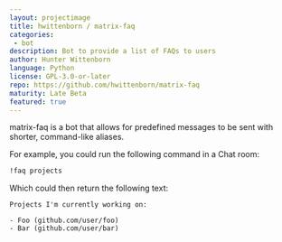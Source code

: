 ```yaml
---
layout: projectimage
title: hwittenborn / matrix-faq
categories:
 - bot
description: Bot to provide a list of FAQs to users
author: Hunter Wittenborn
language: Python
license: GPL-3.0-or-later
repo: https://github.com/hwittenborn/matrix-faq
maturity: Late Beta
featured: true
---
```


matrix-faq is a bot that allows for predefined messages to be sent with shorter, command-like aliases.

For example, you could run the following command in a Chat room:

```sh
!faq projects
```

Which could then return the following text:
```
Projects I'm currently working on:

- Foo (github.com/user/foo)
- Bar (github.com/user/bar)
```
